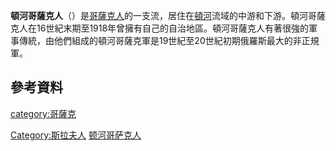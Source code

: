 {{Infobox ethnic group
|group    = Don Cossacks
|image    = [[File:Flag_of_Don_Cossacks.svg|200px]]
|caption  = 頓河哥薩克人旗幟
|poptime  = 20萬-200萬
|region1  = {{flag|Russia}}<br/>[[羅斯托夫州|羅斯托夫州]]和[[伏爾加格勒州|伏爾加格勒州]]
|pop1     = 1918年：1,500,000；2010年：140,000<ref>{{cite web|url=http://demoscope.ru/weekly/ssp/rus_nac_02.php|title=Демоскоп Weekly - Приложение. Справочник статистических показателей.|publisher=|accessdate=23 April 2015|archive-date=2011-06-22|archive-url=https://web.archive.org/web/20110622084055/http://demoscope.ru/weekly/ssp/rus_nac_02.php|dead-url=no}}</ref>
|langs     = [[俄羅斯語|俄羅斯語]]
|rels      = [[東正教|東正教]]
|related =  [[烏克蘭人|烏克蘭人]]，[[俄羅斯人|俄羅斯人]]<ref>Russian History Dating Back to the Most Ancient Times by [[Vasily_Tatishchev|Vasily Tatishchev]] Vol.1., Chapter 33:7. 1739</ref>，[[卡爾梅克人|卡爾梅克人]]，[[塔塔爾人|塔塔爾人]]
}}
'''頓河哥薩克人'''（{{lang-ru|Донские казаки}}）是[[哥薩克人|哥薩克人]]的一支流，居住在[[頓河|頓河]]流域的中游和下游。頓河哥薩克人在16世紀末期至1918年曾擁有自己的自治地區。頓河哥薩克人有著很強的軍事傳統，由他們組成的頓河哥薩克軍是19世紀至20世紀初期俄羅斯最大的非正規軍。

==參考資料==
{{Reflist}}

[[category:哥薩克|category:哥薩克]]
[[Category:斯拉夫人|Category:斯拉夫人]]
[[Category:顿河哥萨克人|]]